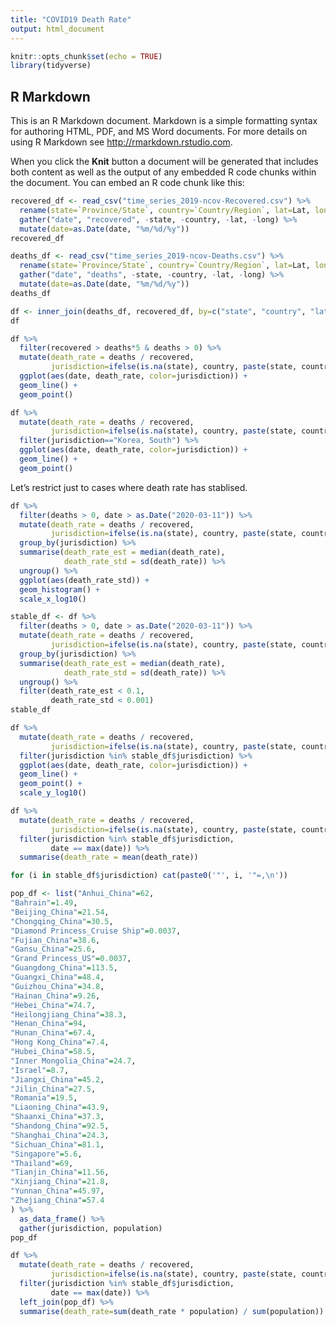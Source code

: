 ```yaml
---
title: "COVID19 Death Rate"
output: html_document
---
```


```r
knitr::opts_chunk$set(echo = TRUE)
library(tidyverse)
```

## R Markdown

This is an R Markdown document. Markdown is a simple formatting syntax for authoring HTML, PDF, and MS Word documents. For more details on using R Markdown see <http://rmarkdown.rstudio.com>.

When you click the **Knit** button a document will be generated that includes both content as well as the output of any embedded R code chunks within the document. You can embed an R code chunk like this:

```r
recovered_df <- read_csv("time_series_2019-ncov-Recovered.csv") %>%
  rename(state=`Province/State`, country=`Country/Region`, lat=Lat, long=Long) %>%
  gather("date", "recovered", -state, -country, -lat, -long) %>%
  mutate(date=as.Date(date, "%m/%d/%y"))
recovered_df
```


```r
deaths_df <- read_csv("time_series_2019-ncov-Deaths.csv") %>%
  rename(state=`Province/State`, country=`Country/Region`, lat=Lat, long=Long) %>%
  gather("date", "deaths", -state, -country, -lat, -long) %>%
  mutate(date=as.Date(date, "%m/%d/%y"))
deaths_df
```


```r
df <- inner_join(deaths_df, recovered_df, by=c("state", "country", "lat", "long", "date"))
df
```

```r
df %>%
  filter(recovered > deaths*5 & deaths > 0) %>%
  mutate(death_rate = deaths / recovered,
         jurisdiction=ifelse(is.na(state), country, paste(state, country, sep="_"))) %>%
  ggplot(aes(date, death_rate, color=jurisdiction)) +
  geom_line() +
  geom_point()
```
```r
df %>%
  mutate(death_rate = deaths / recovered,
         jurisdiction=ifelse(is.na(state), country, paste(state, country, sep="_"))) %>%
  filter(jurisdiction=="Korea, South") %>%
  ggplot(aes(date, death_rate, color=jurisdiction)) +
  geom_line() +
  geom_point()
```

Let's restrict just to cases where death rate has stablised.
```r
df %>%
  filter(deaths > 0, date > as.Date("2020-03-11")) %>%
  mutate(death_rate = deaths / recovered,
         jurisdiction=ifelse(is.na(state), country, paste(state, country, sep="_"))) %>%
  group_by(jurisdiction) %>%
  summarise(death_rate_est = median(death_rate),
            death_rate_std = sd(death_rate)) %>%
  ungroup() %>%
  ggplot(aes(death_rate_std)) +
  geom_histogram() +
  scale_x_log10()
```

```r
stable_df <- df %>%
  filter(deaths > 0, date > as.Date("2020-03-11")) %>%
  mutate(death_rate = deaths / recovered,
         jurisdiction=ifelse(is.na(state), country, paste(state, country, sep="_"))) %>%
  group_by(jurisdiction) %>%
  summarise(death_rate_est = median(death_rate),
            death_rate_std = sd(death_rate)) %>%
  ungroup() %>%
  filter(death_rate_est < 0.1,
         death_rate_std < 0.001)
stable_df
```

```r
df %>%
  mutate(death_rate = deaths / recovered,
         jurisdiction=ifelse(is.na(state), country, paste(state, country, sep="_"))) %>%
  filter(jurisdiction %in% stable_df$jurisdiction) %>%
  ggplot(aes(date, death_rate, color=jurisdiction)) +
  geom_line() +
  geom_point() +
  scale_y_log10()
```

```r
df %>%
  mutate(death_rate = deaths / recovered,
         jurisdiction=ifelse(is.na(state), country, paste(state, country, sep="_"))) %>%
  filter(jurisdiction %in% stable_df$jurisdiction,
         date == max(date)) %>%
  summarise(death_rate = mean(death_rate))
```


```r
for (i in stable_df$jurisdiction) cat(paste0('"', i, '"=,\n'))
```

```r
pop_df <- list("Anhui_China"=62,
"Bahrain"=1.49,
"Beijing_China"=21.54,
"Chongqing_China"=30.5,
"Diamond Princess_Cruise Ship"=0.0037,
"Fujian_China"=38.6,
"Gansu_China"=25.6,
"Grand Princess_US"=0.0037,
"Guangdong_China"=113.5,
"Guangxi_China"=48.4,
"Guizhou_China"=34.8,
"Hainan_China"=9.26,
"Hebei_China"=74.7,
"Heilongjiang_China"=38.3,
"Henan_China"=94,
"Hunan_China"=67.4,
"Hong Kong_China"=7.4,
"Hubei_China"=58.5,
"Inner Mongolia_China"=24.7,
"Israel"=8.7,
"Jiangxi_China"=45.2,
"Jilin_China"=27.5,
"Romania"=19.5,
"Liaoning_China"=43.9,
"Shaanxi_China"=37.3,
"Shandong_China"=92.5,
"Shanghai_China"=24.3,
"Sichuan_China"=81.1,
"Singapore"=5.6,
"Thailand"=69,
"Tianjin_China"=11.56,
"Xinjiang_China"=21.8,
"Yunnan_China"=45.97,
"Zhejiang_China"=57.4
) %>%
  as_data_frame() %>%
  gather(jurisdiction, population)
pop_df
```

```r
df %>%
  mutate(death_rate = deaths / recovered,
         jurisdiction=ifelse(is.na(state), country, paste(state, country, sep="_"))) %>%
  filter(jurisdiction %in% stable_df$jurisdiction,
         date == max(date)) %>%
  left_join(pop_df) %>%
  summarise(death_rate=sum(death_rate * population) / sum(population))
```


